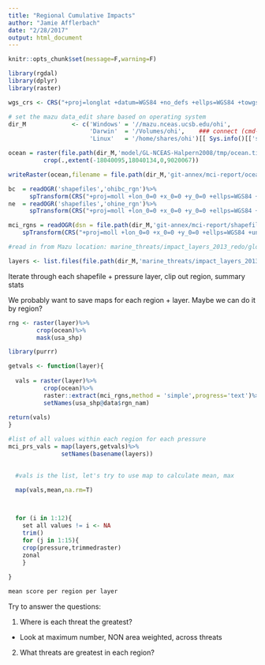 ```yaml
---
title: "Regional Cumulative Impacts"
author: "Jamie Afflerbach"
date: "2/28/2017"
output: html_document
---
```


```r
knitr::opts_chunk$set(message=F,warning=F)

library(rgdal)
library(dplyr)
library(raster)

wgs_crs <- CRS("+proj=longlat +datum=WGS84 +no_defs +ellps=WGS84 +towgs84=0,0,0")

# set the mazu data_edit share based on operating system
dir_M             <- c('Windows' = '//mazu.nceas.ucsb.edu/ohi',
                       'Darwin'  = '/Volumes/ohi',    ### connect (cmd-K) to smb://mazu/ohi
                       'Linux'   = '/home/shares/ohi')[[ Sys.info()[['sysname']] ]]

ocean = raster(file.path(dir_M,'model/GL-NCEAS-Halpern2008/tmp/ocean.tif'))%>%
          crop(.,extent(-18040095,18040134,0,9020067))

writeRaster(ocean,filename = file.path(dir_M,'git-annex/mci-report/ocean_half.tif'))

```

```r

bc  = readOGR('shapefiles','ohibc_rgn')%>%
      spTransform(CRS("+proj=moll +lon_0=0 +x_0=0 +y_0=0 +ellps=WGS84 +units=m +no_defs"))
ne  = readOGR('shapefiles','ohine_rgn')%>%
      spTransform(CRS("+proj=moll +lon_0=0 +x_0=0 +y_0=0 +ellps=WGS84 +units=m +no_defs"))

mci_rgns = readOGR(dsn = file.path(dir_M,'git-annex/mci-report/shapefiles'),layer = 'mci_rgns')%>%
    spTransform(CRS("+proj=moll +lon_0=0 +x_0=0 +y_0=0 +ellps=WGS84 +units=m +no_defs"))

```

```r

#read in from Mazu location: marine_threats/impact_layers_2013_redo/global_impact_model_2013/normalized_by_two_time_periods/averaged_by_num_ecosystems/by_threat

layers <- list.files(file.path(dir_M,'marine_threats/impact_layers_2013_redo/global_impact_model_2013/normalized_by_two_time_periods/averaged_by_num_ecosystems/by_threat'),full.names=T, pattern = '.tif$')[c(1:5,7,9:12,14,15)]

```

Iterate through each shapefile + pressure layer, clip out region, summary stats

We probably want to save maps for each region + layer. Maybe we can do it by region?

```r

rng <- raster(layer)%>%
        crop(ocean)%>%
        mask(usa_shp)

library(purrr)

getvals <- function(layer){
  
  vals = raster(layer)%>%
          crop(ocean)%>%
          raster::extract(mci_rgns,method = 'simple',progress='text')%>%
          setNames(usa_shp@data$rgn_nam)
  
return(vals)
}

#list of all values within each region for each pressure
mci_prs_vals = map(layers,getvals)%>%
               setNames(basename(layers))

  
  #vals is the list, let's try to use map to calculate mean, max
  
  map(vals,mean,na.rm=T)



  for (i in 1:12){
    set all values != i <- NA
    trim()
    for (j in 1:15){
    crop(pressure,trimmedraster)
    zonal
    }
  
}

mean score per region per layer


```

Try to answer the questions:

1) Where is each threat the greatest?
- Look at maximum number, NON area weighted, across threats

2) What threats are greatest in each region?



